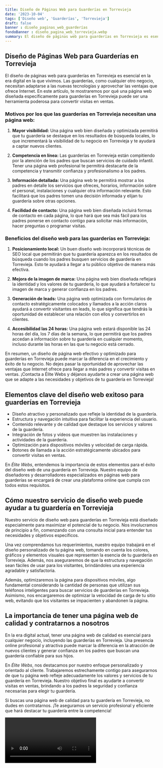 ```yaml
---
title: Diseño de Páginas Web para Guarderías en Torrevieja
date: '2023-10-04'
tags: ['Diseño web', 'Guarderías', 'Torrevieja']
draft: false
banner : diseño_paginas_web_guarderías
fondoBanner : diseño_pagina_web_torrevieja.webp
summary: El diseño de páginas web para guarderías en Torrevieja es esencial en la era digital en la que vivimos. Las guarderías, como cualquier otro negocio, necesitan adaptarse a las nuevas tecnologías y aprovechar las ventajas que ofrece Internet. En este artículo, te mostraremos por qué una página web diseñada específicamente para guarderías en Torrevieja puede ser una herramienta poderosa para convertir visitas en ventas.
---
```


## Diseño de Páginas Web para Guarderías en Torrevieja

El diseño de páginas web para guarderías en Torrevieja es esencial en la era digital en la que vivimos. Las guarderías, como cualquier otro negocio, necesitan adaptarse a las nuevas tecnologías y aprovechar las ventajas que ofrece Internet. En este artículo, te mostraremos por qué una página web diseñada específicamente para guarderías en Torrevieja puede ser una herramienta poderosa para convertir visitas en ventas.

### Motivos por los que las guarderías en Torrevieja necesitan una página web:

1. **Mayor visibilidad:** Una página web bien diseñada y optimizada permitirá que tu guardería se destaque en los resultados de búsqueda locales, lo que incrementará la visibilidad de tu negocio en Torrevieja y te ayudará a captar nuevos clientes.

2. **Competencia en línea:** Las guarderías en Torrevieja están compitiendo por la atención de los padres que buscan servicios de cuidado infantil. Tener una página web profesional te permitirá destacarte de la competencia y transmitir confianza y profesionalismo a los padres.

3. **Información detallada:** Una página web te permitirá mostrar a los padres en detalle los servicios que ofreces, horarios, información sobre el personal, instalaciones y cualquier otra información relevante. Esto facilitará que los padres tomen una decisión informada y elijan tu guardería sobre otras opciones.

4. **Facilidad de contacto:** Una página web bien diseñada incluirá formas de contacto en cada página, lo que hará que sea más fácil para los padres ponerse en contacto contigo para solicitar más información, hacer preguntas o programar visitas.

### Beneficios del diseño web para las guarderías en Torrevieja:

1. **Posicionamiento local:** Un buen diseño web incorporará técnicas de SEO local que permitirán que tu guardería aparezca en los resultados de búsqueda cuando los padres busquen servicios de guardería en Torrevieja. Esto te ayudará a llegar a tu público objetivo de manera más efectiva.

2. **Mejora de la imagen de marca:** Una página web bien diseñada reflejará la identidad y los valores de tu guardería, lo que ayudará a fortalecer tu imagen de marca y generar confianza en los padres.

3. **Generación de leads:** Una página web optimizada con formularios de contacto estratégicamente colocados y llamados a la acción claros ayudará a convertir visitantes en leads, lo que significa que tendrás la oportunidad de establecer una relación con ellos y convertirlos en clientes.

4. **Accesibilidad las 24 horas:** Una página web estará disponible las 24 horas del día, los 7 días de la semana, lo que permitirá que los padres accedan a información sobre tu guardería en cualquier momento, incluso durante las horas en las que tu negocio está cerrado.

En resumen, un diseño de página web efectivo y optimizado para guarderías en Torrevieja puede marcar la diferencia en el crecimiento y éxito de tu negocio. No dejes pasar la oportunidad de aprovechar las ventajas que Internet ofrece para llegar a más padres y convertir visitas en ventas. ¡Contacta a Élite Webs y déjanos ayudarte a crear una página web que se adapte a las necesidades y objetivos de tu guardería en Torrevieja!

<GifSeo />

<Cta />

## Elementos clave del diseño web exitoso para guarderías en Torrevieja

- Diseño atractivo y personalizado que refleje la identidad de la guardería.
- Estructura y navegación intuitiva para facilitar la experiencia del usuario.
- Contenido relevante y de calidad que destaque los servicios y valores de la guardería.
- Integración de fotos y vídeos que muestren las instalaciones y actividades de la guardería.
- Optimización para dispositivos móviles y velocidad de carga rápida.
- Botones de llamada a la acción estratégicamente ubicados para convertir visitas en ventas.

En *Élite Webs*, entendemos la importancia de estos elementos para el éxito del diseño web de una guardería en Torrevieja. Nuestro equipo de diseñadores y desarrolladores especializados en páginas web para guarderías se encargará de crear una plataforma online que cumpla con todos estos requisitos.

## Cómo nuestro servicio de diseño web puede ayudar a tu guardería en Torrevieja

Nuestro servicio de diseño web para guarderías en Torrevieja está diseñado especialmente para maximizar el potencial de tu negocio. Nos involucramos de principio a fin, comenzando con una consulta inicial para entender tus necesidades y objetivos específicos.

Una vez comprendamos tus requerimientos, nuestro equipo trabajará en el diseño personalizado de tu página web, tomando en cuenta los colores, gráficos y elementos visuales que representen la esencia de tu guardería en Torrevieja. Además, nos aseguraremos de que la estructura y navegación sean fáciles de usar para los visitantes, brindándoles una experiencia agradable y satisfactoria.

Además, optimizaremos la página para dispositivos móviles, algo fundamental considerando la cantidad de personas que utilizan sus teléfonos inteligentes para buscar servicios de guarderías en Torrevieja. Asimismo, nos encargaremos de optimizar la velocidad de carga de tu sitio web, evitando que los visitantes se impacienten y abandonen la página.

## La importancia de tener una página web de calidad y contratarnos a nosotros

En la era digital actual, tener una página web de calidad es esencial para cualquier negocio, incluyendo las guarderías en Torrevieja. Una presencia online profesional y atractiva puede marcar la diferencia en la atracción de nuevos clientes y generar confianza en los padres que buscan una guardería confiable para sus hijos.

En *Élite Webs*, nos destacamos por nuestro enfoque personalizado y orientado al cliente. Trabajaremos estrechamente contigo para asegurarnos de que tu página web refleje adecuadamente los valores y servicios de tu guardería en Torrevieja. Nuestro objetivo final es ayudarte a convertir visitas en ventas, brindando a los padres la seguridad y confianza necesarias para elegir tu guardería.

Si buscas una página web de calidad para tu guardería en Torrevieja, no dudes en contratarnos. ¡Te aseguramos un servicio profesional y eficiente que hará destacar tu guardería entre la competencia!

<Video />

<CtaBot job='Guarderías' city='Torrevieja'/>

<Gmaps query='Torrevieja+españa+maps' />
